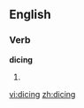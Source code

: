 
==English==

===Verb===
'''dicing'''

# {{present participle of|[[dice]]}}

[[vi:dicing]]
[[zh:dicing]]